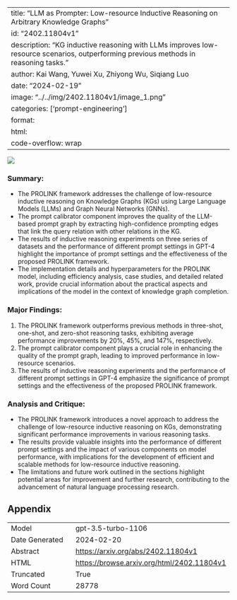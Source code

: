 
---
title: "LLM as Prompter: Low-resource Inductive Reasoning on Arbitrary Knowledge Graphs"
id: "2402.11804v1"
description: "KG inductive reasoning with LLMs improves low-resource scenarios, outperforming previous methods in reasoning tasks."
author: Kai Wang, Yuwei Xu, Zhiyong Wu, Siqiang Luo
date: "2024-02-19"
image: "../../img/2402.11804v1/image_1.png"
categories: ['prompt-engineering']
format:
  html:
    code-overflow: wrap
---

![](../../img/2402.11804v1/image_1.png)

### Summary:
- The PROLINK framework addresses the challenge of low-resource inductive reasoning on Knowledge Graphs (KGs) using Large Language Models (LLMs) and Graph Neural Networks (GNNs).
- The prompt calibrator component improves the quality of the LLM-based prompt graph by extracting high-confidence prompting edges that link the query relation with other relations in the KG.
- The results of inductive reasoning experiments on three series of datasets and the performance of different prompt settings in GPT-4 highlight the importance of prompt settings and the effectiveness of the proposed PROLINK framework.
- The implementation details and hyperparameters for the PROLINK model, including efficiency analysis, case studies, and detailed related work, provide crucial information about the practical aspects and implications of the model in the context of knowledge graph completion.

### Major Findings:
1. The PROLINK framework outperforms previous methods in three-shot, one-shot, and zero-shot reasoning tasks, exhibiting average performance improvements by 20%, 45%, and 147%, respectively.
2. The prompt calibrator component plays a crucial role in enhancing the quality of the prompt graph, leading to improved performance in low-resource scenarios.
3. The results of inductive reasoning experiments and the performance of different prompt settings in GPT-4 emphasize the significance of prompt settings and the effectiveness of the proposed PROLINK framework.

### Analysis and Critique:
- The PROLINK framework introduces a novel approach to address the challenge of low-resource inductive reasoning on KGs, demonstrating significant performance improvements in various reasoning tasks.
- The results provide valuable insights into the performance of different prompt settings and the impact of various components on model performance, with implications for the development of efficient and scalable methods for low-resource inductive reasoning.
- The limitations and future work outlined in the sections highlight potential areas for improvement and further research, contributing to the advancement of natural language processing research.

## Appendix

|          |          |
|----------|----------|
| Model     | gpt-3.5-turbo-1106       |
| Date Generated     | 2024-02-20       |
| Abstract | [https://arxiv.org/abs/2402.11804v1](https://arxiv.org/abs/2402.11804v1)        |
| HTML     | [https://browse.arxiv.org/html/2402.11804v1](https://browse.arxiv.org/html/2402.11804v1)       |
| Truncated       | True       |
| Word Count       | 28778       |